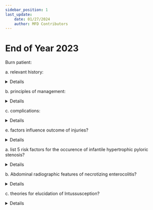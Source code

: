 ```yaml
---
sidebar_position: 1
last_update:
    date: 01/27/2024
    author: MFD Contributors
---
```


# End of Year 2023

Burn patient:

a. relevant history:

<details>

location? timing? duration of exposure? any witness?

respiratory:
- any dib, cough of soot, hoarseness of voice, chest pain

cardiovascular:
- palpitations, syncope

cns: 
- headache, confusion, loc, seizure

renal:
- decreased urinary frequency, hematuria(rhabdomyolysis)

musculoskeletal:
- pain, swelling, site of injury

PMH:
- any history of chronic illnesses: DM, epilepsy
- any history of previous burns
- any smoking history

last meal? - endotracheal intubation sedation

PE:
General examination:

vitals: BP, HR, RR, SpO2, Temp

- edema, dehydration, pallor, cyanosis
- facial exam: soot, singed nasal hair, wheezing
- burn site: extent, depth, rule of 9 (lund and browder chart)

systemic 

</details>

b. principles of management:

<details>
A: Airway stabilization. Inhalation burn injury - endotracheal intubation/tracheostomy. C-spine stabilization if cervical injury suspected.

B: Breathing - high flow oxygen(NRM), hyperbaric oxygen therapy (Carbon monoxide poisoning)

C: Circulation - 2 wide bore cannulas. Parklands formula (4ml/kg/%TBSA, 3.5ml/kg/%TBSA) 1/2 of fluid in first 8h, remaining in next 16h. Ringer's lactate
- monitor bp, hr, urine output
- blood for CBC, GXM, ABG, UEC, COHb
- Maintenance fluids 100mls - first 10kgs, 50mls - 10ks, 20mls/kg

D: GCS
- Analgesia - opioid(morphine)

E: remove all clothes, jewelery, log roll
- hypothermia - keep warm.
- hyperthermia - cool water

Decompression:
- escharotomy, fasciotomy

Medications
- Tetanus toxoid, vitamin c, zinc supplementation
- PPIs
- hematinics

Nutrition
- enteral feeding: day 2 post-admission
- high protein diet
- TPN 

Wound care
- clean with chlorhexiding
- shave hairy areas
- deroof or leave blisters
- dressing: bactigras, hydrocolloids, petroleum gauze, silver sulfadiazine

Rehabilitation
- superficial burns - topical emollients
- physiotherapy, occupational therapy

</details>

c. complications:

<details>

Immediate:
- airway obstruction, laryngeal edema
- hypovolemic shock
- AKI
- Rhabdomyolysis
- compartment syndrome
- infections, sepsis
- ARDS
- stress ulcers
- hypothermia

Longterm:
- contractures
- hypertrophic scarring, keloids
- malnutrition
- chronic ulcers, marjolin's ulcers (SCC)
- pyschological

</details>

e. factors influence outcome of injuries?

<details>

- age: elderly, children
- extent, depth of burn, location
- mechanism of injury
- chronic illnesses: DM, peripheral arterial diseases
- smoking
- infections
- malnutrition
- poor wound care

</details>

a. list 5 risk factors for the occurence of infantile hypertrophic pyloric stenosis?

<details>
- Positive family history/maternal history of IHPS
- Maternal smoking
- Drugs: erythromycin, azithromycin, IV prostaglandins
- bottle, formula feeding
- Ethnicity - mc in whites
- Genetics - genes encoding Apolipoprotein 1
</details>

b. Abdominal radiographic features of necrotizing enterocolitis?

<details>
- pneumatosis intestinalis/pneumatocele
- pneumoperitoneum
- football sign- large pneumoperitoneum with falciform ligament
- rigler sign - air on both sides of the bowel
- portal venous gas
- fixed dilated bowel loops
</details>

c. theories for elucidation of Intussusception?

<details>

</details>